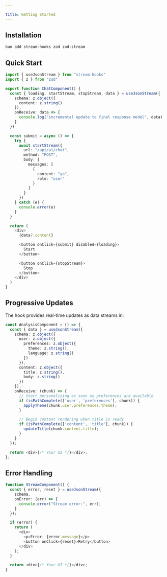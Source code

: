 ```yaml
---

title: Getting Started
---
```


## Installation

```bash
bun add stream-hooks zod zod-stream
```

## Quick Start

```typescript
import { useJsonStream } from "stream-hooks"
import { z } from "zod"

export function ChatComponent() {
  const { loading, startStream, stopStream, data } = useJsonStream({
    schema: z.object({
      content: z.string()
    }),
    onReceive: data => {
      console.log("incremental update to final response model", data)
    }
  })

  const submit = async () => {
    try {
      await startStream({
        url: "/api/ai/chat",
        method: "POST",
        body: {
          messages: [
            {
              content: "yo",
              role: "user"
            }
          ]
        }
      })
    } catch (e) {
      console.error(e)
    }
  }

  return (
    <div>
      {data?.content}

      <button onClick={submit} disabled={loading}>
        Start
      </button>

      <button onClick={stopStream}>
        Stop
      </button>
    </div>
  )
}
```

## Progressive Updates

The hook provides real-time updates as data streams in:

```typescript
const AnalysisComponent = () => {
  const { data } = useJsonStream({
    schema: z.object({
      user: z.object({
        preferences: z.object({
          theme: z.string(),
          language: z.string()
        })
      }),
      content: z.object({
        title: z.string(),
        body: z.string()
      })
    }),
    onReceive: (chunk) => {
      // Start personalizing as soon as preferences are available
      if (isPathComplete(['user', 'preferences'], chunk)) {
        applyTheme(chunk.user.preferences.theme);
      }

      // Begin content rendering when title is ready
      if (isPathComplete(['content', 'title'], chunk)) {
        updateTitle(chunk.content.title);
      }
    }
  });

  return <div>{/* Your UI */}</div>;
};
```

## Error Handling

```typescript
function StreamComponent() {
  const { error, reset } = useJsonStream({
    schema,
    onError: (err) => {
      console.error("Stream error:", err);
    }
  });

  if (error) {
    return (
      <div>
        <p>Error: {error.message}</p>
        <button onClick={reset}>Retry</button>
      </div>
    );
  }

  return <div>{/* Your UI */}</div>;
}
```

